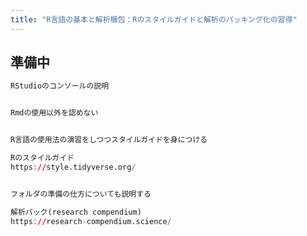 ```yaml
---
title: "R言語の基本と解析梱包：Rのスタイルガイドと解析のパッキング化の習得"
---
```


## 準備中

```r

RStudioのコンソールの説明


Rmdの使用以外を認めない


R言語の使用法の演習をしつつスタイルガイドを身につける

Rのスタイルガイド
https://style.tidyverse.org/


フォルダの準備の仕方についても説明する

解析パック(research compendium)
https://research-compendium.science/


```


